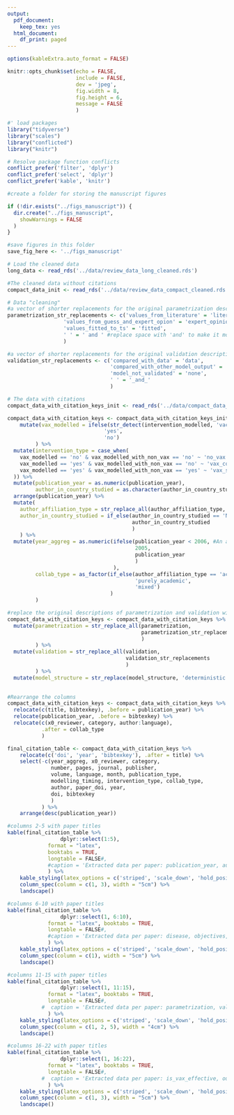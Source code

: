 ```yaml
---
output:
  pdf_document:
    keep_tex: yes
  html_document:
    df_print: paged
---
```

```r
options(kableExtra.auto_format = FALSE)

knitr::opts_chunk$set(echo = FALSE, 
                      include = FALSE,
                      dev = 'jpeg', 
                      fig.width = 8, 
                      fig.height = 6, 
                      message = FALSE
                      )
```

```r
#' load packages
library("tidyverse")
library("scales")
library("conflicted")
library("knitr")

# Resolve package function conflicts
conflict_prefer('filter', 'dplyr')
conflict_prefer('select', 'dplyr')
conflict_prefer('kable', 'knitr')
```

```r
#create a folder for storing the manuscript figures

if (!dir.exists("../figs_manuscript")) {
  dir.create("../figs_manuscript",
    showWarnings = FALSE
  )
}

#save figures in this folder
save_fig_here <- '../figs_manuscript'
```


```r
# Load the cleaned data 
long_data <- read_rds('../data/review_data_long_cleaned.rds')

#The cleaned data without citations
compact_data_init <- read_rds('../data/review_data_compact_cleaned.rds')
```

```r
# Data "cleaning"
#a vector of shorter replacements for the original parametrization descriptions
parametrization_str_replacements <- c('values_from_literature' = 'literature', 
                  'values_from_guess_and_expert_opion' = 'expert_opinion', 
                  'values_fitted_to_ts' = 'fitted',
                  ' ' = ' and ' #replace space with 'and' to make it more readable
                  )

#a vector of shorter replacements for the original validation descriptions
validation_str_replacements <- c('compared_with_data' = 'data',
                                 'compared_with_other_model_output' = 'another_model',
                                 'model_not_validated' = 'none',
                                 ' ' = '_and_'
                                 )

# The data with citations 
compact_data_with_citation_keys_init <- read_rds('../data/compact_data_with_citation_keys_cleaned.rds')

compact_data_with_citation_keys <- compact_data_with_citation_keys_init %>% 
    mutate(vax_modelled = ifelse(str_detect(intervention_modelled, 'vaccination'), 
                               'yes', 
                               'no')
         ) %>% 
  mutate(intervention_type = case_when(
    vax_modelled == 'no' & vax_modelled_with_non_vax == 'no' ~ 'no_vax', #Vaccination was not modelled
    vax_modelled == 'yes' & vax_modelled_with_non_vax == 'no' ~ 'vax_combination_with_others', #when vax was modelled but not for comparison as a single intervention
    vax_modelled == 'yes' & vax_modelled_with_non_vax == 'yes' ~ 'vax_single', #when vax was modelled as a single intervention
  )) %>% 
  mutate(publication_year = as.numeric(publication_year), 
         author_in_country_studied = as.character(author_in_country_studied)) %>% 
  arrange(publication_year) %>%
  mutate(
    author_affiliation_type = str_replace_all(author_affiliation_type, ' ', ' + '),
    author_in_country_studied = if_else(author_in_country_studied == 'NA', 'not_applicable',
                                        author_in_country_studied
                                        )
    ) %>% 
  mutate(year_aggreg = as.numeric(ifelse(publication_year < 2006, #An approach to aggregate the years before 2006 into one group because of the low number of papers
                                         2005, 
                                         publication_year
                                         )
                                  ), 
         collab_type = as_factor(if_else(author_affiliation_type == 'academic_institutions', 
                                         'purely_academic', 
                                         'mixed')
                                 )
         )

#replace the original descriptions of parametrization and validation with shorter strings
compact_data_with_citation_keys <- compact_data_with_citation_keys %>% 
  mutate(parametrization = str_replace_all(parametrization, 
                                           parametrization_str_replacements
                                           )
         ) %>% 
  mutate(validation = str_replace_all(validation, 
                                      validation_str_replacements
                                      )
         ) %>% 
  mutate(model_structure = str_replace(model_structure, 'deterministic stochastic', 'both'))
  

#Rearrange the columns
compact_data_with_citation_keys <- compact_data_with_citation_keys %>% 
  relocate(c(title, bibtexkey), .before = publication_year) %>% 
  relocate(publication_year, .before = bibtexkey) %>% 
  relocate(c(x0_reviewer, category, author:language), 
           .after = collab_type
           )
```

```r
final_citation_table <- compact_data_with_citation_keys %>% 
    relocate(c('doi', 'year', 'bibtexkey'), .after = title) %>% 
    select(-c(year_aggreg, x0_reviewer, category, 
              number, pages, journal, publisher, 
              volume, language, month, publication_type, 
              modelling_timing, intervention_type, collab_type,
              author, paper_doi, year, 
              doi, bibtexkey
              )
           ) %>% 
    arrange(desc(publication_year))
```

```r
#columns 2-5 with paper titles
kable(final_citation_table %>% 
                 dplyr::select(1:5), 
             format = "latex", 
             booktabs = TRUE, 
             longtable = FALSE#,
             #caption = 'Extracted data per paper: publication_year, author_affiliation_type, country_studied, author_in_country_studied.'
             ) %>% 
    kable_styling(latex_options = c('striped', 'scale_down', 'hold_position', 'repeat_header')) %>% 
    column_spec(column = c(1, 3), width = "5cm") %>%
    landscape()
```


```r
#columns 6-10 with paper titles
kable(final_citation_table %>% 
                 dplyr::select(1, 6:10), 
             format = "latex", booktabs = TRUE, 
             longtable = FALSE#,
             #caption = 'Extracted data per paper: disease, objectives, individual_representation, space_representation, model_structure.'
             ) %>% 
    kable_styling(latex_options = c('striped', 'scale_down', 'hold_position', 'repeat_header')) %>% 
    column_spec(column = c(1), width = "5cm") %>% 
    landscape()
```

```r
#columns 11-15 with paper titles
kable(final_citation_table %>% 
                 dplyr::select(1, 11:15), 
             format = "latex", booktabs = TRUE, 
             longtable = FALSE#,
           #  caption = 'Extracted data per paper: parametrization, validation, outbreak_type, intervention_modelled, vax_modelled_with_non_vax.'
             ) %>% 
    kable_styling(latex_options = c('striped', 'scale_down', 'hold_position', 'repeat_header')) %>% 
    column_spec(column = c(1, 2, 5), width = "4cm") %>% 
    landscape()
```

```r
#columns 16-22 with paper titles
kable(final_citation_table %>% 
                 dplyr::select(1, 16:22), 
             format = "latex", booktabs = TRUE, 
             longtable = FALSE#,
           #  caption = 'Extracted data per paper: is_vax_effective, outcome_measured, sensitivity_analysis, data_used, data_available, simulation_code_available, vax_modelled.'
             ) %>% 
    kable_styling(latex_options = c('striped', 'scale_down', 'hold_position', 'repeat_header')) %>% 
    column_spec(column = c(1, 3), width = "5cm") %>% 
    landscape()
```
